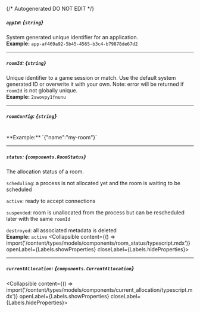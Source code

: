 {/* Autogenerated DO NOT EDIT  */}

##### `appId`: *{`string`}*
System generated unique identifier for an application.
<br/>
**Example:** `app-af469a92-5b45-4565-b3c4-b79878de67d2`

---
##### `roomId`: *{`string`}*
Unique identifier to a game session or match. Use the default system generated ID or overwrite it with your own.
Note: error will be returned if `roomId` is not globally unique.
<br/>
**Example:** `2swovpy1fnunu`

---
##### `roomConfig`: *{`string`}*
<br/>
**Example:** `{"name":"my-room"}`

---
##### `status`: *{`components.RoomStatus`}*
The allocation status of a room.

`scheduling`: a process is not allocated yet and the room is waiting to be scheduled

`active`: ready to accept connections

`suspended`: room is unallocated from the process but can be rescheduled later with the same `roomId`

`destroyed`: all associated metadata is deleted
<br/>
**Example:** `active`
<Collapsible content={() => import('/content/types/models/components/room_status/typescript.mdx')} openLabel={Labels.showProperties} closeLabel={Labels.hideProperties}>
</Collapsible>

---
##### `currentAllocation`: *{`components.CurrentAllocation`}*
<Collapsible content={() => import('/content/types/models/components/current_allocation/typescript.mdx')} openLabel={Labels.showProperties} closeLabel={Labels.hideProperties}>
</Collapsible>



